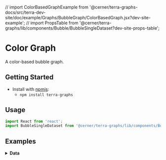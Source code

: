 // import ColorBasedGraphExample from '@cerner/terra-graphs-docs/src/terra-dev-site/doc/example/Graphs/BubbleGraph/ColorBasedGraph.jsx?dev-site-example';
// import PropsTable from '@cerner/terra-graphs/lib/components/Bubble/BubbleSingleDataset?dev-site-props-table';

# Color Graph

A color-based bubble graph.

## Getting Started

- Install with [npmjs](https://www.npmjs.com):
  - `npm install terra-graphs`

## Usage

```jsx
import React from 'react';
import BubbleSingleDataset from '@cerner/terra-graphs/lib/components/BubbleSingleDataset';
```

## Examples
<ColorBasedGraphExample />

<!-- ## Props
<PropsTable /> -->

<details>
<summary style={{fontSize: 24 }}>
<b>Data</b>
</summary>

### Graph Config object
<GraphConfig />

### Data object
<DataObject />
</details>

